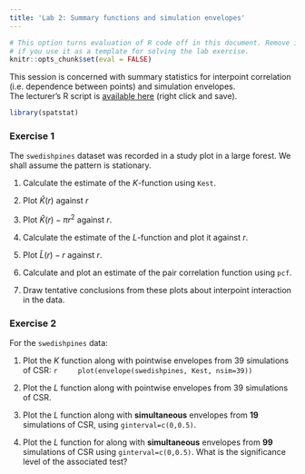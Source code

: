 ```yaml
---
title: 'Lab 2: Summary functions and simulation envelopes'
---
```


```r
# This option turns evaluation of R code off in this document. Remove it
# if you use it as a template for solving the lab exercise.
knitr::opts_chunk$set(eval = FALSE)
```

This session is concerned with summary statistics for interpoint
correlation (i.e. dependence between points) and simulation envelopes.  
The lecturer's R script is [available here](https://raw.githubusercontent.com/spatstat/useR2015/master/Scripts/script2.R) (right click and save).

```r
library(spatstat)
```

### Exercise 1

The `swedishpines` dataset was recorded in a study plot
in a large forest. We shall assume the pattern is stationary.

1.  Calculate the estimate of the $K$-function using `Kest`.

2.  Plot $\widehat K(r)$ against $r$

3.  Plot $\widehat K(r) - \pi r^2$ against $r$.

4.  Calculate the estimate of the $L$-function and plot it against
    $r$.

5.  Plot $\widehat L(r) - r$ against $r$.

6.  Calculate and plot an estimate of the pair correlation function
    using `pcf`.

7.  Draw tentative conclusions from these plots about interpoint
    interaction in the data.

### Exercise 2

For the `swedishpines` data:

1.  Plot the $K$ function along with pointwise envelopes from 39
    simulations of CSR:
    ```r
    plot(envelope(swedishpines, Kest, nsim=39))
    ```

2.  Plot the $L$ function along with pointwise envelopes from 39
    simulations of CSR.

3.  Plot the $L$ function along with **simultaneous**
    envelopes from **19** simulations of CSR, using
    `ginterval=c(0,0.5)`.

4.  Plot the $L$ function for along with
    **simultaneous** envelopes from **99**
    simulations of CSR using `ginterval=c(0,0.5)`. What
    is the significance level of the associated test?

